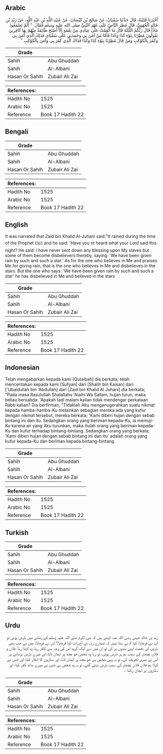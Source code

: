 ## Arabic


<div dir="rtl" lang="ar" style={{fontSize:'larger',backgroundColor:'#f8f9fa',padding:20}}>
أَخْبَرَنَا قُتَيْبَةُ، قَالَ حَدَّثَنَا سُفْيَانُ، عَنْ صَالِحِ بْنِ كَيْسَانَ، عَنْ عُبَيْدِ اللَّهِ بْنِ عَبْدِ اللَّهِ، عَنْ زَيْدِ بْنِ خَالِدٍ الْجُهَنِيِّ، قَالَ مُطِرَ النَّاسُ عَلَى عَهْدِ النَّبِيِّ صلى الله عليه وسلم فَقَالَ ‏ "‏ أَلَمْ تَسْمَعُوا مَاذَا قَالَ رَبُّكُمُ اللَّيْلَةَ قَالَ مَا أَنْعَمْتُ عَلَى عِبَادِي مِنْ نِعْمَةٍ إِلاَّ أَصْبَحَ طَائِفَةٌ مِنْهُمْ بِهَا كَافِرِينَ يَقُولُونَ مُطِرْنَا بِنَوْءِ كَذَا وَكَذَا فَأَمَّا مَنْ آمَنَ بِي وَحَمِدَنِي عَلَى سُقْيَاىَ فَذَلِكَ الَّذِي آمَنَ بِي وَكَفَرَ بِالْكَوْكَبِ وَمَنْ قَالَ مُطِرْنَا بِنَوْءِ كَذَا وَكَذَا فَذَاكَ الَّذِي كَفَرَ بِي وَآمَنَ بِالْكَوْكَبِ ‏"‏ ‏.‏
</div>
<div style={{backgroundColor:'#f8f9fa',padding:20, marginBottom: 10}}><table> <thead> <tr> <th>Grade</th> <th></th> </tr> </thead> <tbody> <tr><td>Sahih</td><td>Abu Ghuddah</td></tr><tr><td>Sahih</td><td>Al-Albani</td></tr><tr><td>Hasan Or Sahih</td><td>Zubair Ali Zai</td></tr></tbody></table><table> <thead> <tr> <th>References:</th> <th></th> </tr> </thead> <tbody><tr><td>Hadith No</td><td>1525</td></tr><tr><td>Arabic No</td><td>1525</td></tr><tr><td>Reference</td><td>Book 17 Hadith 22</td></tr></tbody></table></div>

## Bengali


<div dir="ltr" lang="bn" style={{fontSize:'larger',backgroundColor:'#f8f9fa',padding:20}}>

</div>
<div style={{backgroundColor:'#f8f9fa',padding:20, marginBottom: 10}}><table> <thead> <tr> <th>Grade</th> <th></th> </tr> </thead> <tbody> <tr><td>Sahih</td><td>Abu Ghuddah</td></tr><tr><td>Sahih</td><td>Al-Albani</td></tr><tr><td>Hasan Or Sahih</td><td>Zubair Ali Zai</td></tr></tbody></table><table> <thead> <tr> <th>References:</th> <th></th> </tr> </thead> <tbody><tr><td>Hadith No</td><td>1525</td></tr><tr><td>Arabic No</td><td>1525</td></tr><tr><td>Reference</td><td>Book 17 Hadith 22</td></tr></tbody></table></div>

## English


<div dir="ltr" lang="en" style={{fontSize:'larger',backgroundColor:'#f8f9fa',padding:20}}>
It was narrated that Zaid bin Khalid Al-Juhani said:"It rained during the time of the Prophet (ﷺ) and he said: 'Have you nt heard what your Lord said this night? He said: I have never sent down any blessing upon My slaves but some of them become disbelievers thereby, saying: 'We have been given rain by such and such a star.' As for the one who believes in Me and praises Me for giving rain, that is the one who believes in Me and disbelieves in the stars. But the one who says: 'We have been given rain by such and such a star' he has disbelieved in Me and believed in the stars
</div>
<div style={{backgroundColor:'#f8f9fa',padding:20, marginBottom: 10}}><table> <thead> <tr> <th>Grade</th> <th></th> </tr> </thead> <tbody> <tr><td>Sahih</td><td>Abu Ghuddah</td></tr><tr><td>Sahih</td><td>Al-Albani</td></tr><tr><td>Hasan Or Sahih</td><td>Zubair Ali Zai</td></tr></tbody></table><table> <thead> <tr> <th>References:</th> <th></th> </tr> </thead> <tbody><tr><td>Hadith No</td><td>1525</td></tr><tr><td>Arabic No</td><td>1525</td></tr><tr><td>Reference</td><td>Book 17 Hadith 22</td></tr></tbody></table></div>

## Indonesian


<div dir="ltr" lang="id" style={{fontSize:'larger',backgroundColor:'#f8f9fa',padding:20}}>
Telah mengabarkan kepada kami [Qutaibah] dia berkata; telah menceritakan kepada kami [Sufyan] dari [Shalih bin Kaisan] dari ['Ubaidullah bin 'Abdullah] dari [Zaid bin Khalid Al Juhani] dia berkata; "Pada masa Rasulullah Shalallahu 'Alaihi Wa Sallam, hujan turun, maka beliau bersabda: 'Apakah tadi malam kalian tidak mendengar perkataan Rabb kalian? Dia berfirman, "Tidaklah Aku menganugerahkan suatu nikmat kepada hamba-hamba-Ku melainkan sebagian mereka ada yang kufur dengan nikmat tersebut, mereka berkata; 'Kami diberi hujan dengan sebab bintang ini dan itu. Sedangkan orang yang beriman kepada-Ku, ia memuji-Ku karena air yang Aku turunkan, maka itulah orang yang beriman kepada-Ku dan kufur terhadap bintang-bintang. Sedangkan orang yang berkata; 'Kami diberi hujan dengan sebab bintang ini dan itu' adalah orang yang kufur kepada-Ku dan beriman kepada bintang-bintang
</div>
<div style={{backgroundColor:'#f8f9fa',padding:20, marginBottom: 10}}><table> <thead> <tr> <th>Grade</th> <th></th> </tr> </thead> <tbody> <tr><td>Sahih</td><td>Abu Ghuddah</td></tr><tr><td>Sahih</td><td>Al-Albani</td></tr><tr><td>Hasan Or Sahih</td><td>Zubair Ali Zai</td></tr></tbody></table><table> <thead> <tr> <th>References:</th> <th></th> </tr> </thead> <tbody><tr><td>Hadith No</td><td>1525</td></tr><tr><td>Arabic No</td><td>1525</td></tr><tr><td>Reference</td><td>Book 17 Hadith 22</td></tr></tbody></table></div>

## Turkish


<div dir="ltr" lang="tr" style={{fontSize:'larger',backgroundColor:'#f8f9fa',padding:20}}>

</div>
<div style={{backgroundColor:'#f8f9fa',padding:20, marginBottom: 10}}><table> <thead> <tr> <th>Grade</th> <th></th> </tr> </thead> <tbody> <tr><td>Sahih</td><td>Abu Ghuddah</td></tr><tr><td>Sahih</td><td>Al-Albani</td></tr><tr><td>Hasan Or Sahih</td><td>Zubair Ali Zai</td></tr></tbody></table><table> <thead> <tr> <th>References:</th> <th></th> </tr> </thead> <tbody><tr><td>Hadith No</td><td>1525</td></tr><tr><td>Arabic No</td><td>1525</td></tr><tr><td>Reference</td><td>Book 17 Hadith 22</td></tr></tbody></table></div>

## Urdu


<div dir="rtl" lang="ur" style={{fontSize:'larger',backgroundColor:'#f8f9fa',padding:20}}>
زید بن خالد جہنی رضی اللہ عنہ کہتے ہیں کہ نبی اکرم صلی اللہ علیہ وسلم کے زمانے میں بارش ہوئی تو آپ نے فرمایا: کیا تم نے سنا نہیں کہ تمہارے رب نے آج رات کیا فرمایا؟ اس نے فرمایا: میں نے جب بھی بارش کی نعمت اپنے بندوں پر کی تو ان میں سے ایک گروہ اس کی وجہ سے کافر رہا، وہ کہتا رہا: فلاں و فلاں نچھتر کے سبب ہم پر بارش ہوئی، تو رہا وہ شخص جو مجھ پر ایمان لایا، اور میرے بارش برسانے پر اس نے میری تعریف کی، تو یہ وہی شخص ہے جو مجھ پر ایمان لایا، اور ستاروں کا انکار کیا، اور جس نے کہا: ہم فلاں فلاں نچھتر کے سبب بارش دیئے گئے، تو یہ وہ شخص ہے جس نے میرے ساتھ کفر کیا، اور ستاروں پر ایمان رکھا ۔
</div>
<div style={{backgroundColor:'#f8f9fa',padding:20, marginBottom: 10}}><table> <thead> <tr> <th>Grade</th> <th></th> </tr> </thead> <tbody> <tr><td>Sahih</td><td>Abu Ghuddah</td></tr><tr><td>Sahih</td><td>Al-Albani</td></tr><tr><td>Hasan Or Sahih</td><td>Zubair Ali Zai</td></tr></tbody></table><table> <thead> <tr> <th>References:</th> <th></th> </tr> </thead> <tbody><tr><td>Hadith No</td><td>1525</td></tr><tr><td>Arabic No</td><td>1525</td></tr><tr><td>Reference</td><td>Book 17 Hadith 22</td></tr></tbody></table></div>